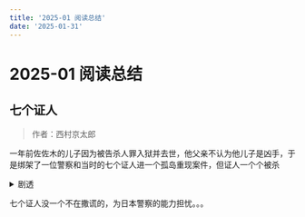```yaml
---
title: '2025-01 阅读总结'
date: '2025-01-31'
---
```


# 2025-01 阅读总结

## 七个证人

> 作者：西村京太郎

一年前佐佐木的儿子因为被告杀人罪入狱并去世，他父亲不认为他儿子是凶手，于是绑架了一位警察和当时的七个证人进一个孤岛重现案件，但证人一个个被杀

<details>
  <summary>剧透</summary>

  凶手不是佐佐木的儿子，凶手是证人之一，他和被害者是老乡关系，想问他找工作然后冲动杀人，酒吧老板娘一同作伪证

</details>

七个证人没一个不在撒谎的，为日本警察的能力担忧。。。
